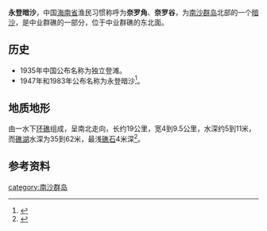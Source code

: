 {{Infobox Disputed Islands
| plural = yes
| name             = 永登暗沙
| image name       =Lys Shoal & Trident Shoal, Spratly Islands.png 
| image caption    = [[乐斯暗沙|乐斯暗沙]]及永登暗沙
| image size       = 
| locator map      = {{Location map+|Spratly Islands|float=center|width=300|caption=永登暗沙的位置 
|places=
{{location map~ |Spratly Islands|marksize=6 |lat=11.4 |long=114.666667
|label='''永登暗沙
''' |position=bottom}}
}}
| map_custom       = 
| native name      = 
| native name link = 
| other_names         = 奈罗角<br>{{lang-tl|Tatlong-tulis}}<br>Trident Shoal
| location         = [[南海|南海]]
| coordinates      = {{Coord|11|24|0|N|114|40|0|E|display=inline}}
| archipelago      = [[南沙群岛|南沙群岛]]
| total islands    = 
| major islands    = 
| area             =
| length           =
| width            =
| coastline        =
| highest mount    = 
| elevation        = 
| country 1 claim                 = {{ROC}}
| country 1 claim divisions title = 區
| country 1 claim divisions       = [[高雄市|高雄市]][[旗津區|旗津區]]
| country claim                 = {{PRC}}
| country claim divisions title = [[地級市|地級市]]
| country claim divisions       = [[海南省|海南省]][[三沙市|三沙市]]
| country 2 claim                       = {{PHL}}
| country 2 claim divisions title   = 市
| country 2 claim divisions         =  [[民马罗巴区|民马罗巴区]][[巴拉望省|巴拉望省]][[卡拉扬市|卡拉扬市]]
| country 3 claim                 = {{VNM}}
| country 3 claim divisions title = 县
| country 3 claim divisions       = [[慶和省|慶和省]][[长沙岛县|长沙岛县]]
| population       = 
| population as of = 
| density          = 
| ethnic groups    = 
| additional info  =
}}
'''永登暗沙'''，中国[[海南省|海南省]]渔民习惯称呼为'''奈罗角'''、'''奈罗谷'''，为[[南沙群岛|南沙群岛]]北部的一个[[暗沙|暗沙]]，是中业群礁的一部分，位于中业群礁的东北面。
== 历史 ==
*1935年中国公布名称为独立登滩。
*1947年和1983年公布名称为永登暗沙<ref>{{cite book|title=《南海诸岛地名资料汇编》 |author=广东地名委员会 |publisher=广东地图出版社 |date=1987-03-01 |id=ISBN 805220239/K22 |pages=55页|chapter=}}</ref>。
== 地质地形 ==
由一水下[[环礁|环礁]]组成，呈南北走向，长约19公里，宽4到9.5公里，水深约5到11米，而[[礁湖|礁湖]]水深为35到62米，最浅[[礁石|礁石]]4米深<ref>{{cite book|title=《南海文物》 |author=郝思德 |publisher=海南出版社|date=2008-04-01 |isbn=9787807601227 |pages=94页|chapter=}}</ref>。

== 参考资料 ==
{{reflist}}
{{南海诸岛}}

[[category:南沙群岛|category:南沙群岛]]